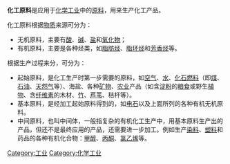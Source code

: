 {{unreferenced|time=2013-08-25T10:11:32+00:00}}
'''化工原料'''是应用于[[化学工业|化学工业]]中的[[原料|原料]]，用来生产化工产品。

化工原料根据[[物质|物质]]来源可分为：
*无机原料，主要有[[酸|酸]]、[[碱|碱]]、[[盐|盐]]和[[氧化物|氧化物]]；
*有机原料，主要是各种烃类，如[[脂肪烃|脂肪烃]]、[[脂环烃|脂环烃]]和[[芳香烃|芳香烃]]等。

根据生产过程来分，可分为：
*起始原料，是化工生产时第一步需要的原料，如[[空气|空气]]、[[水|水]]、[[化石燃料|化石燃料]]（即[[煤|煤]]、[[石油|石油]]、[[天然气|天然气]]等）、海盐、各种[[矿物|矿物]]、[[农业|农业]]产品（如含[[淀粉|淀粉]]的[[粮食|粮食]]或野生[[植物|植物]]、含[[纤维素|纤维素]]的木材、[[竹|竹]]、[[芦苇|芦苇]]、秸杆等）。
*基本原料，是经加工起始原料得到的，如[[电石|电石]]以及上面所列的各种有机无机原料。
*中间原料，也叫中间体，一般指复杂的有机化工生产中，用基本原料生产出的产品，但还不是最终应用的产品，还需要进一步加工。例如生产[[染料|染料]]、[[塑料|塑料]]和药品的各种有机化合物：[[甲醇|甲醇]]、[[丙酮|丙酮]]、[[氯乙烯|氯乙烯]]等。

[[Category:工业|Category:工业]]
[[Category:化学工业|Category:化学工业]]